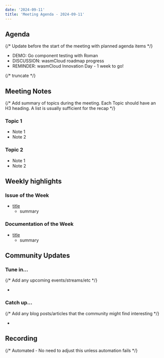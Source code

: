 ```yaml
---
date: '2024-09-11'
title: 'Meeting Agenda - 2024-09-11'
---
```


## Agenda

{/* Update before the start of the meeting with planned agenda items */}

- DEMO: Go component testing with Roman
- DISCUSSION: wasmCloud roadmap progress
- REMINDER: wasmCloud Innovation Day - 1 week to go!

{/* truncate */}

## Meeting Notes

{/* Add summary of topics during the meeting. Each Topic should have an H3 heading. A list is usually sufficient for the recap */}

### Topic 1

- Note 1
- Note 2

### Topic 2

- Note 1
- Note 2

## Weekly highlights

### Issue of the Week

- [title](https://github.com/wasmcloud/wasmcloud/issues/)
  - summary

### Documentation of the Week

- [title](/docs/intro)
  - summary

## Community Updates

### Tune in…

{/* Add any upcoming events/streams/etc */}

-

### Catch up…

{/* Add any blog posts/articles that the community might find interesting */}

-

## Recording

{/* Automated - No need to adjust this unless automation fails */}

<YouTube url="https://www.youtube.com/watch?v=pYKh27SfwDc" />
